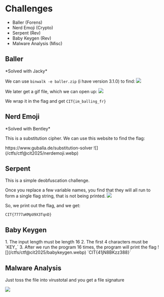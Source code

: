 
# Challenges
- <Link href="#baller">Baller (Forens)</Link>
- <Link href="#nerdemoji">Nerd Emoji (Crypto)</Link>
- <Link href="#serpent">Serpent (Rev)</Link>
- <Link href="#babykeygen">Baby Keygen (Rev)</Link>
- <Link href="#malwareanalysis">Malware Analysis (Misc)</Link>

<h2 id="baller">Baller</h2>
*Solved with Jacky*

We can use `binwalk -e baller.zip` (i have version 3.1.0) to find:
![](/ctfs/ctf@cit2025/baller1.webp)

We later get a gif file, which we can open up:
![](/ctfs/ctf@cit2025/baller2.webp)

We wrap it in the flag and get `CIT{im_balling_fr}`

<h2 id="nerdemoji">Nerd Emoji</h2>
*Solved with Bentley*

This is a substitution cipher.
We can use this website to find the flag:
<Link href="https://www.guballa.de/substitution-solver"> https://www.guballa.de/substitution-solver </Link>
![](/ctfs/ctf@cit2025/nerdemoji.webp)

<h2 id="serpent">Serpent</h2>
This is a simple deobfuscation challenge.

Once you replace a few variable names, you find that they will all run to form a single flag string, that is not being printed.
![](/ctfs/ctf@cit2025/serpent.webp)

So, we print out the flag, and we get:

`CIT{7777aKMpU9X3TqnD}`

<h2 id="babykeygen">Baby Keygen</h2>
1. The input length must be length 16
2. The first 4 characters must be `KEY_`
3. After we run the program 16 times, the program will print the flag
![](/ctfs/ctf@cit2025/babykeygen.webp)
`CIT{41jN8BKzz388}`

<h2 id="malwareanalysis">Malware Analysis</h2>
Just toss the file into virustotal and you get a file signature

![](/ctfs/ctf@cit2025/malwareanalysis.webp)